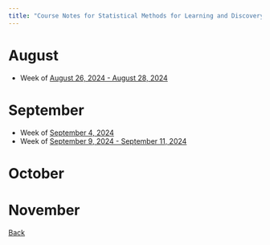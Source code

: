 ```yaml
---
title: "Course Notes for Statistical Methods for Learning and Discovery"
---
```


# August 

* Week of [August 26, 2024 - August 28, 2024](august/aug_26.qmd)

# September

* Week of [September 4, 2024](september/sep_4.qmd)
* Week of [September 9, 2024 - September 11, 2024](september/sep_9.qmd)

# October

# November 


[Back](../index.qmd)
